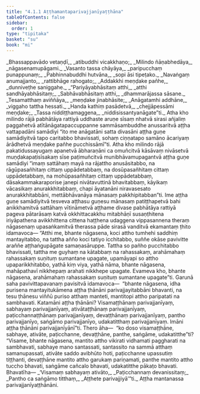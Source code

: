 ```yaml
---
title: "4.1.1 Aṭṭhamantaparivajjanīyaṭṭhāna"
tableOfContents: false
sidebar:
  order: 1
type: "tipitaka"
basket: "su"
book: "mi"
---
```



<DynamicBreadcrumb />

<Division number="113" book="mi" bookNo="28">

<Paragraph number="519" type="verses" book="mi">
_Bhassappavādo vetaṇḍī,_  
_atibuddhi vicakkhaṇo;_  
_Milindo ñāṇabhedāya,_  
_nāgasenamupāgami._  

</Paragraph>

<Paragraph number="520" type="verses" book="mi">
_Vasanto tassa chāyāya,_  
_paripucchaṃ punappunaṃ;_  
_Pabhinnabuddhi hutvāna,_  
_sopi āsi tipeṭako._  

</Paragraph>

<Paragraph number="521" type="verses" book="mi">
_Navaṅgaṃ anumajjanto,_  
_rattibhāge rahogato;_  
_Addakkhi meṇḍake pañhe,_  
_dunniveṭhe saniggahe._  

</Paragraph>

<Paragraph number="522" type="verses" book="mi">
_“Pariyāyabhāsitaṃ atthi,_  
_atthi sandhāyabhāsitaṃ;_  
_Sabhāvabhāsitaṃ atthi,_  
_dhammarājassa sāsane._  

</Paragraph>

<Paragraph number="523" type="verses" book="mi">
_Tesamatthaṃ aviññāya,_  
_meṇḍake jinabhāsite;_  
_Anāgatamhi addhāne,_  
_viggaho tattha hessati._  

</Paragraph>

<Paragraph number="524" type="verses" book="mi">
_Handa kathiṃ pasādetvā,_  
_chejjāpessāmi meṇḍake;_  
_Tassa niddiṭṭhamaggena,_  
_niddisissantyanāgate”ti._  

</Paragraph>

</Division>
<Division number="114" book="mi" bookNo="28">

<Paragraph number="525" book="mi">
Atha kho milindo rājā pabhātāya rattiyā uddhaste aruṇe sīsaṃ nhatvā sirasi añjaliṃ paggahetvā atītānāgatapaccuppanne sammāsambuddhe anussaritvā aṭṭha vattapadāni samādiyi “ito me anāgatāni satta divasāni aṭṭha guṇe samādiyitvā tapo caritabbo bhavissati, sohaṃ ciṇṇatapo samāno ācariyaṃ ārādhetvā meṇḍake pañhe pucchissāmī”ti. Atha kho milindo rājā pakatidussayugaṃ apanetvā ābharaṇāni ca omuñcitvā kāsāvaṃ nivāsetvā muṇḍakapaṭisīsakaṃ sīse paṭimuñcitvā munibhāvamupagantvā aṭṭha guṇe samādiyi “imaṃ sattāhaṃ mayā na rājattho anusāsitabbo, na rāgūpasañhitaṃ cittaṃ uppādetabbaṃ, na dosūpasañhitaṃ cittaṃ uppādetabbaṃ, na mohūpasañhitaṃ cittaṃ uppādetabbaṃ, dāsakammakaraporise janepi nivātavuttinā bhavitabbaṃ, kāyikaṃ vācasikaṃ anurakkhitabbaṃ, chapi āyatanāni niravasesato anurakkhitabbāni, mettābhāvanāya mānasaṃ pakkhipitabban”ti. Ime aṭṭha guṇe samādiyitvā tesveva aṭṭhasu guṇesu mānasaṃ patiṭṭhapetvā bahi anikkhamitvā sattāhaṃ vītināmetvā aṭṭhame divase pabhātāya rattiyā pageva pātarāsaṃ katvā okkhittacakkhu mitabhāṇī susaṇṭhitena iriyāpathena avikkhittena cittena haṭṭhena udaggena vippasannena theraṃ nāgasenaṃ upasaṅkamitvā therassa pāde sirasā vanditvā ekamantaṃ ṭhito idamavoca—
</Paragraph>

<Paragraph number="526" book="mi">
“Atthi me, bhante nāgasena, koci attho tumhehi saddhiṃ mantayitabbo, na tattha añño koci tatiyo icchitabbo, suññe okāse pavivitte araññe aṭṭhaṅgupāgate samaṇasāruppe. Tattha so pañho pucchitabbo bhavissati, tattha me guyhaṃ na kātabbaṃ na rahassakaṃ, arahāmahaṃ rahassakaṃ suṇituṃ sumantane upagate, upamāyapi so attho upaparikkhitabbo, yathā kiṃ viya, yathā nāma, bhante nāgasena, mahāpathavī nikkhepaṃ arahati nikkhepe upagate. Evameva kho, bhante nāgasena, arahāmahaṃ rahassakaṃ suṇituṃ sumantane upagate”ti.
</Paragraph>

<Paragraph number="527" book="mi">
Garunā saha pavivittapavanaṃ pavisitvā idamavoca—  “bhante nāgasena, idha purisena mantayitukāmena aṭṭha ṭhānāni parivajjayitabbāni bhavanti, na tesu ṭhānesu viññū puriso atthaṃ manteti, mantitopi attho paripatati na sambhavati. Katamāni aṭṭha ṭhānāni? Visamaṭṭhānaṃ parivajjanīyaṃ, sabhayaṃ parivajjanīyaṃ, ativātaṭṭhānaṃ parivajjanīyaṃ, paṭicchannaṭṭhānaṃ parivajjanīyaṃ, devaṭṭhānaṃ parivajjanīyaṃ, pantho parivajjanīyo, saṅgāmo parivajjanīyo, udakatitthaṃ parivajjanīyaṃ. Imāni aṭṭha ṭhānāni parivajjanīyānī”ti.
</Paragraph>

<Paragraph number="528" book="mi">
Thero āha—  “ko doso visamaṭṭhāne, sabhaye, ativāte, paṭicchanne, devaṭṭhāne, panthe, saṅgāme, udakatitthe”ti? “Visame, bhante nāgasena, mantito attho vikirati vidhamati paggharati na sambhavati, sabhaye mano santassati, santassito na sammā atthaṃ samanupassati, ativāte saddo avibhūto hoti, paṭicchanne upassutiṃ tiṭṭhanti, devaṭṭhāne mantito attho garukaṃ pariṇamati, panthe mantito attho tuccho bhavati, saṅgāme cañcalo bhavati, udakatitthe pākaṭo bhavati. Bhavatīha—
</Paragraph>

<Paragraph number="529" type="verses" book="mi">
_‘Visamaṃ sabhayaṃ ativāto,_  
_Paṭicchannaṃ devanissitaṃ;_  
_Pantho ca saṅgāmo titthaṃ,_  
_Aṭṭhete parivajjiyā’”ti._  


</Paragraph>
</Division>

<Paragraph number="530" type="center" book="mi">
Aṭṭha mantanassa parivajjanīyaṭṭhānāni.
</Paragraph>